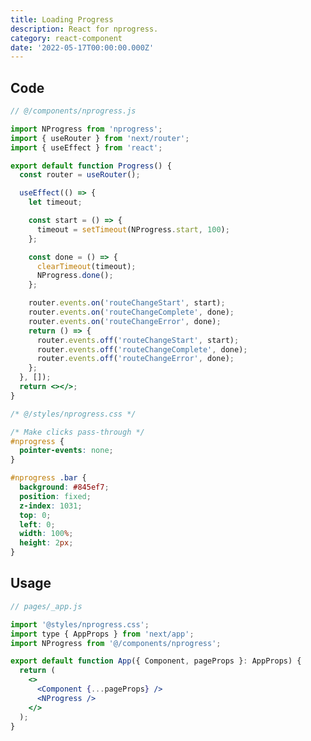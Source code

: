 ```yaml
---
title: Loading Progress
description: React for nprogress.
category: react-component
date: '2022-05-17T00:00:00.000Z'
---
```


<Hero title="Loading Progress" description="React for nprogress." />

## Code

```jsx
// @/components/nprogress.js

import NProgress from 'nprogress';
import { useRouter } from 'next/router';
import { useEffect } from 'react';

export default function Progress() {
  const router = useRouter();

  useEffect(() => {
    let timeout;

    const start = () => {
      timeout = setTimeout(NProgress.start, 100);
    };

    const done = () => {
      clearTimeout(timeout);
      NProgress.done();
    };

    router.events.on('routeChangeStart', start);
    router.events.on('routeChangeComplete', done);
    router.events.on('routeChangeError', done);
    return () => {
      router.events.off('routeChangeStart', start);
      router.events.off('routeChangeComplete', done);
      router.events.off('routeChangeError', done);
    };
  }, []);
  return <></>;
}
```

```css
/* @/styles/nprogress.css */

/* Make clicks pass-through */
#nprogress {
  pointer-events: none;
}

#nprogress .bar {
  background: #845ef7;
  position: fixed;
  z-index: 1031;
  top: 0;
  left: 0;
  width: 100%;
  height: 2px;
}
```

## Usage

```jsx
// pages/_app.js

import '@styles/nprogress.css';
import type { AppProps } from 'next/app';
import NProgress from '@/components/nprogress';

export default function App({ Component, pageProps }: AppProps) {
  return (
    <>
      <Component {...pageProps} />
      <NProgress />
    </>
  );
}
```

<UpdatedAt dateTime="2022-05-17T00:00:00.000Z" />
